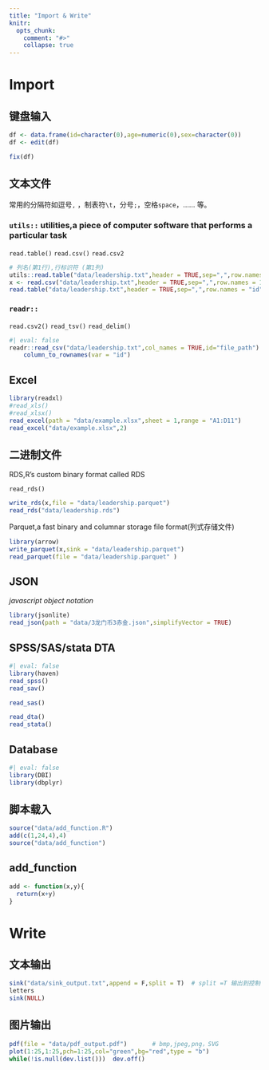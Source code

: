 ```yaml
---
title: "Import & Write"
knitr:
  opts_chunk:
    comment: "#>"
    collapse: true
---
```


# Import

## 键盘输入

```r
df <- data.frame(id=character(0),age=numeric(0),sex=character(0))
df <- edit(df)

fix(df)
```

## 文本文件

常用的分隔符如逗号`,` ，制表符`\t`，分号`;`，空格`space`，...... 等。

### `utils::` utilities,a piece of computer software that performs a particular task

`read.table()` `read.csv()` `read.csv2`

```r
# 列名(第1行),行标识符 (第1列)
utils::read.table("data/leadership.txt",header = TRUE,sep=",",row.names = 1)
x <- read.csv("data/leadership.txt",header = TRUE,sep=",",row.names = 1)
read.table("data/leadership.txt",header = TRUE,sep=",",row.names = "id") 
```

### `readr::`

`read.csv2()` `read_tsv()` `read_delim()`

```r
#| eval: false
readr::read_csv("data/leadership.txt",col_names = TRUE,id="file_path") |> 
    column_to_rownames(var = "id")
```

## Excel

```r
library(readxl)
#read_xls()
#read_xlsx()
read_excel(path = "data/example.xlsx",sheet = 1,range = "A1:D11")
read_excel("data/example.xlsx",2)
```

## 二进制文件

RDS,R's custom binary format called RDS

`read_rds()`

```r
write_rds(x,file = "data/leadership.parquet")
read_rds("data/leadership.rds")
```

Parquet,a fast binary and columnar storage file format(列式存储文件)

```r
library(arrow)
write_parquet(x,sink = "data/leadership.parquet")
read_parquet(file = "data/leadership.parquet" )
```

## JSON

*javascript object notation*

```r
library(jsonlite)
read_json(path = "data/3龙门币3赤金.json",simplifyVector = TRUE)
```

## SPSS/SAS/stata DTA

```r
#| eval: false
library(haven)
read_spss()
read_sav()

read_sas()

read_dta()
read_stata()
```

## Database

```r
#| eval: false
library(DBI)
library(dbplyr)
```

## 脚本载入

```r
source("data/add_function.R")
add(c(1,24,4),4)
source("data/add_function")
```

::: callout-note
## add_function

```r
add <- function(x,y){
  return(x+y)
}
```
:::

# Write

## 文本输出

```r
sink("data/sink_output.txt",append = F,split = T)  # split =T 输出到控制台和文件
letters
sink(NULL)
```

## 图片输出

```r
pdf(file = "data/pdf_output.pdf")       # bmp,jpeg,png，SVG
plot(1:25,1:25,pch=1:25,col="green",bg="red",type = "b")
while(!is.null(dev.list()))  dev.off() 
```
